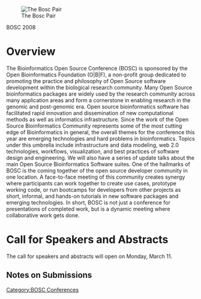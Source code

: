 [[Image:Pear.png|The Bosc Pair]]

BOSC 2008

=Overview=
The Bioinformatics Open Source Conference (BOSC) is sponsored by the Open Bioinformatics Foundation (O|B|F), a non-profit group dedicated to promoting the practice and philosophy of Open Source software development within the biological research community. Many Open Source bioinformatics packages are widely used by the research community across many application areas and form a cornerstone in enabling research in the genomic and post-genomic era. Open source bioinformatics software has facilitated rapid innovation and dissemination of new computational methods as well as informatics infrastructure. Since the work of the Open Source Bioinformatics Community represents some of the most cutting edge of Bioinformatics in general, the overall themes for the conference this year are emerging technologies and hard problems in bioinformatics.  Topics under this umbrella include infrastructure and data modeling, web 2.0 technologies, workflows, visualization, and best practices of software design and engineering.  We will also have a series of update talks about the main Open Source Bioinformatics Software suites. 
One of the hallmarks of BOSC is the coming together of the open source developer community in one location.  A face-to-face meeting of this community creates synergy where participants can work together to create use cases, prototype working code, or run bootcamps for developers from other projects as short, informal, and hands-on tutorials in new software packages and emerging technologies.  In short, BOSC is not just a conference for presentations of completed work, but is a dynamic meeting where collaborative work gets done.

=Call for Speakers and Abstracts=

The call for speakers and abstracts will open on Monday, March 11.

==Notes on Submissions==

[[Category:BOSC Conferences]]